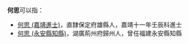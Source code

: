 '''何思'''可以指：
* [[何思_(嘉靖進士)|何思 (嘉靖進士)]]，直隸保定府雄縣人，嘉靖十一年壬辰科進士
* [[何思_(永安縣知縣)|何思 (永安縣知縣)]]，湖廣荊州府歸州人，曾任福建永安縣知縣

{{disambiguation|cat=二字何姓人名消歧义}}